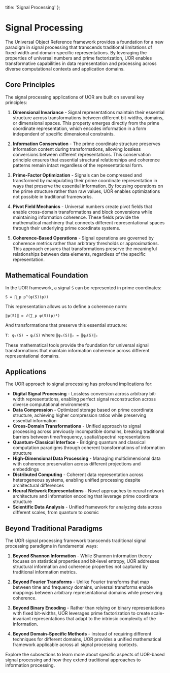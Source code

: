   title: 'Signal Processing'
};

# Signal Processing

The Universal Object Reference framework provides a foundation for a new paradigm in signal processing that transcends traditional limitations of fixed-width and domain-specific representations. By leveraging the properties of universal numbers and prime factorization, UOR enables transformative capabilities in data representation and processing across diverse computational contexts and application domains.

## Core Principles

The signal processing applications of UOR are built on several key principles:

1. **Dimensional Invariance** - Signal representations maintain their essential structure across transformations between different bit-widths, domains, or dimensional spaces. This property emerges directly from the prime coordinate representation, which encodes information in a form independent of specific dimensional constraints.

2. **Information Conservation** - The prime coordinate structure preserves information content during transformations, allowing lossless conversions between different representations. This conservation principle ensures that essential structural relationships and coherence patterns remain intact regardless of the representational form.

3. **Prime-Factor Optimization** - Signals can be compressed and transformed by manipulating their prime coordinate representation in ways that preserve the essential information. By focusing operations on the prime structure rather than raw values, UOR enables optimizations not possible in traditional frameworks.

4. **Pivot Field Mechanics** - Universal numbers create pivot fields that enable cross-domain transformations and block conversions while maintaining information coherence. These fields provide the mathematical machinery that connects different representational spaces through their underlying prime coordinate systems.

5. **Coherence-Based Operations** - Signal operations are governed by coherence metrics rather than arbitrary thresholds or approximations. This approach ensures that transformations preserve the meaningful relationships between data elements, regardless of the specific representation.

## Mathematical Foundation

In the UOR framework, a signal `S` can be represented in prime coordinates:

`S = ∏_p p^(φ(S)(p))`

This representation allows us to define a coherence norm:

`‖φ(S)‖ = √(∑_p φ(S)(p)²)`

And transformations that preserve this essential structure:

`T: φₐ(S) → φᵦ(S)` where `‖φₐ(S)‖ₑ = ‖φᵦ(S)‖ₑ`

These mathematical tools provide the foundation for universal signal transformations that maintain information coherence across different representational domains.

## Applications

The UOR approach to signal processing has profound implications for:

- **Digital Signal Processing** - Lossless conversion across arbitrary bit-width representations, enabling perfect signal reconstruction across diverse computational environments
- **Data Compression** - Optimized storage based on prime coordinate structure, achieving higher compression ratios while preserving essential information
- **Cross-Domain Transformations** - Unified approach to signal processing across previously incompatible domains, breaking traditional barriers between time/frequency, spatial/spectral representations
- **Quantum-Classical Interface** - Bridging quantum and classical computation paradigms through coherent transformations of information structure
- **High-Dimensional Data Processing** - Managing multidimensional data with coherence preservation across different projections and embeddings
- **Distributed Computing** - Coherent data representation across heterogeneous systems, enabling unified processing despite architectural differences
- **Neural Network Representations** - Novel approaches to neural network architecture and information encoding that leverage prime coordinate structure
- **Scientific Data Analysis** - Unified framework for analyzing data across different scales, from quantum to cosmic

## Beyond Traditional Paradigms

The UOR signal processing framework transcends traditional signal processing paradigms in fundamental ways:

1. **Beyond Shannon Information** - While Shannon information theory focuses on statistical properties and bit-level entropy, UOR addresses structural information and coherence properties not captured by traditional information metrics.

2. **Beyond Fourier Transforms** - Unlike Fourier transforms that map between time and frequency domains, universal transforms enable mappings between arbitrary representational domains while preserving coherence.

3. **Beyond Binary Encoding** - Rather than relying on binary representations with fixed bit-widths, UOR leverages prime factorization to create scale-invariant representations that adapt to the intrinsic complexity of the information.

4. **Beyond Domain-Specific Methods** - Instead of requiring different techniques for different domains, UOR provides a unified mathematical framework applicable across all signal processing contexts.

Explore the subsections to learn more about specific aspects of UOR-based signal processing and how they extend traditional approaches to information processing.
